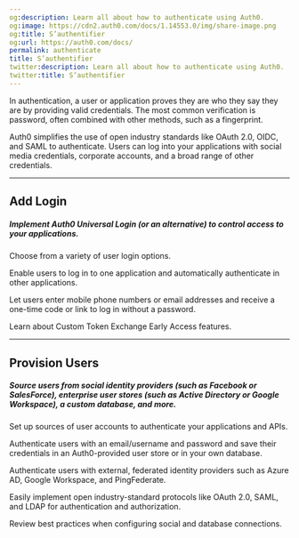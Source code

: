```yaml
---
og:description: Learn all about how to authenticate using Auth0.
og:image: https://cdn2.auth0.com/docs/1.14553.0/img/share-image.png
og:title: S’authentifier
og:url: https://auth0.com/docs/
permalink: authenticate
title: S’authentifier
twitter:description: Learn all about how to authenticate using Auth0.
twitter:title: S’authentifier
---
```



<AuthDocsPipeline activeId="authenticate"/>

In authentication, a user or application proves they are who they say they are by providing valid credentials. The most common verification is password, often combined with other methods, such as a fingerprint.

Auth0 simplifies the use of open industry standards like OAuth 2.0, OIDC, and SAML to authenticate. Users can log into your applications with social media credentials, corporate accounts, and a broad range of other credentials.

---

## Add Login

##### Implement Auth0 Universal Login (or an alternative) to control access to your applications.

<Card title="Login" href="/docs/authenticate/login">

Choose from a variety of user login options.

</Card><Card title="Single Sign-On" href="/docs/authenticate/single-sign-on">

Enable users to log in to one application and automatically authenticate in other applications.

</Card><Card title="Passwordless" href="/docs/authenticate/passwordless">

Let users enter mobile phone numbers or email addresses and receive a one-time code or link to log in without a password.

</Card><Card title="Custom Token Exchange" href="/docs/authenticate/custom-token-exchange">

Learn about Custom Token Exchange Early Access features.

</Card>

---

## Provision Users

##### Source users from social identity providers (such as Facebook or SalesForce), enterprise user stores (such as Active Directory or Google Workspace), a custom database, and more.

<Card title="Identity Providers" href="/docs/authenticate/identity-providers">

Set up sources of user accounts to authenticate your applications and APIs.

</Card><Card title="Database Connections" href="/docs/authenticate/database-connections">

Authenticate users with an email/username and password and save their credentials in an Auth0-provided user store or in your own database.

</Card><Card title="Enterprise Connections" href="/docs/authenticate/enterprise-connections">

Authenticate users with external, federated identity providers such as Azure AD, Google Workspace, and PingFederate.

</Card><Card title="Protocols" href="/docs/authenticate/protocols">

Easily implement open industry-standard protocols like OAuth 2.0, SAML, and LDAP for authentication and authorization.

</Card><Card title="Connection Settings Best Practices" href="/docs/authenticate/connection-settings-best-practices">

Review best practices when configuring social and database connections.

</Card>